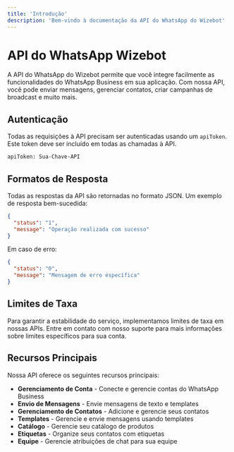 ```yaml
---
title: 'Introdução'
description: 'Bem-vindo à documentação da API do WhatsApp do Wizebot'
---
```


# API do WhatsApp Wizebot

A API do WhatsApp do Wizebot permite que você integre facilmente as funcionalidades do WhatsApp Business em sua aplicação. Com nossa API, você pode enviar mensagens, gerenciar contatos, criar campanhas de broadcast e muito mais.

## Autenticação

Todas as requisições à API precisam ser autenticadas usando um `apiToken`. Este token deve ser incluído em todas as chamadas à API.

```bash
apiToken: Sua-Chave-API
```

## Formatos de Resposta

Todas as respostas da API são retornadas no formato JSON. Um exemplo de resposta bem-sucedida:

```json
{
  "status": "1",
  "message": "Operação realizada com sucesso"
}
```

Em caso de erro:

```json
{
  "status": "0",
  "message": "Mensagem de erro específica"
}
```

## Limites de Taxa

Para garantir a estabilidade do serviço, implementamos limites de taxa em nossas APIs. Entre em contato com nosso suporte para mais informações sobre limites específicos para sua conta.

## Recursos Principais

Nossa API oferece os seguintes recursos principais:

- **Gerenciamento de Conta** - Conecte e gerencie contas do WhatsApp Business
- **Envio de Mensagens** - Envie mensagens de texto e templates
- **Gerenciamento de Contatos** - Adicione e gerencie seus contatos
- **Templates** - Gerencie e envie mensagens usando templates
- **Catálogo** - Gerencie seu catálogo de produtos
- **Etiquetas** - Organize seus contatos com etiquetas
- **Equipe** - Gerencie atribuições de chat para sua equipe
